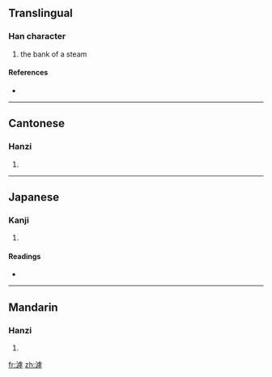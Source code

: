 ==Translingual==

===Han character===
{{Han char|rn=85|rad=水|as=11|sn=14|four=3114<sub>9</sub>|canj=水卜心木 (EYPD)}}

# the bank of a steam

====References====
* {{Han ref|kx=0644.110|dkj=18092|dj=1051.210|hdz=31721.040|uh=6EF9|ud=28409|bh=E2A3|bd=58019}}

----

==Cantonese==

===Hanzi===
{{yue-hanzi|jyut=|y=fu1}}

# {{defn|Cantonese|sort=水11}}

----

==Japanese==

===Kanji===
{{ja-kanji|grade=|rs=水11}}

# {{defn|Japanese|sort=水11}}

====Readings====
* {{ja-readings|on=[[こ]] (ko), [[く]] (ku)|kun=}}

----

==Mandarin==

===Hanzi===
{{cmn-hanzi|pin=[[hū]] ([[hu1]]), [[hǔ]] ([[hu3]])|wg=hu<sup>1</sup>, hu<sup>3</sup>}}

# {{defn|Mandarin|sort=水11}}

[[fr:滹]]
[[zh:滹]]